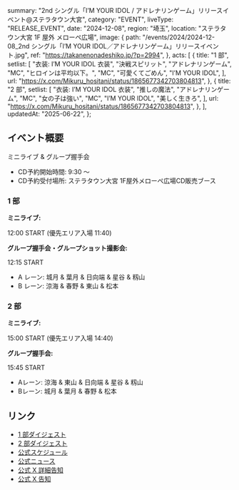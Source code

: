   summary: "2nd シングル「I’M YOUR IDOL / アドレナリンゲーム」リリースイベント@ステラタウン大宮",
  category: "EVENT",
  liveType: "RELEASE_EVENT",
  date: "2024-12-08",
  region: "埼玉",
  location: "ステラタウン大宮 1F 屋外 メローペ広場",
  image: {
    path: "/events/2024/2024-12-08_2nd シングル「I’M YOUR IDOL／アドレナリンゲーム」リリースイベント.jpg",
    ref: "https://takanenonadeshiko.jp/?p=2994",
  },
  acts: [
    {
      title: "1 部",
      setlist: [
        "衣装: I’M YOUR IDOL 衣装",
        "決戦スピリット",
        "アドレナリンゲーム",
        "MC",
        "ヒロインは平均以下。",
        "MC",
        "可愛くてごめん",
        "I’M YOUR IDOL",
      ],
      url: "https://x.com/Mikuru_hositani/status/1865677342703804813",
    },
    {
      title: "2 部",
      setlist: [
        "衣装: I’M YOUR IDOL 衣装",
        "推しの魔法",
        "アドレナリンゲーム",
        "MC",
        "女の子は強い",
        "MC",
        "I’M YOUR IDOL",
        "美しく生きろ",
      ],
      url: "https://x.com/Mikuru_hositani/status/1865677342703804813",
    },
  ],
  updatedAt: "2025-06-22",
};

## イベント概要

ミニライブ & グループ握手会

- CD予約開始時間: 9:30 〜
- CD予約受付場所: ステラタウン大宮 1F屋外メローペ広場CD販売ブース

### 1 部

**ミニライブ:**

12:00 START (優先エリア入場 11:40)

**グループ握手会・グループショット撮影会:**

12:15 START

- A レーン: 城月 & 葉月 & 日向端 & 星谷 & 籾山
- B レーン: 涼海 & 春野 & 東山 & 松本

### 2 部

**ミニライブ:**

15:00 START (優先エリア入場 14:40)

**グループ握手会:**

15:45 START

- Aレーン: 涼海 & 東山 & 日向端 & 星谷 & 籾山
- Bレーン: 城月 & 葉月 & 春野 & 松本

## リンク

- [1 部ダイジェスト](https://x.com/takanenofficial/status/1865706816874926094)
- [2 部ダイジェスト](https://x.com/takanenofficial/status/1865708341525409913)
- [公式スケジュール](https://takanenonadeshiko.jp/?p=2887)
- [公式ニュース](https://takanenonadeshiko.jp/?p=2994)
- [公式 X 詳細告知](https://x.com/takanenofficial/status/1862421379460866133)
- [公式 X 告知](https://x.com/takanenofficial/status/1857349224863813931)
